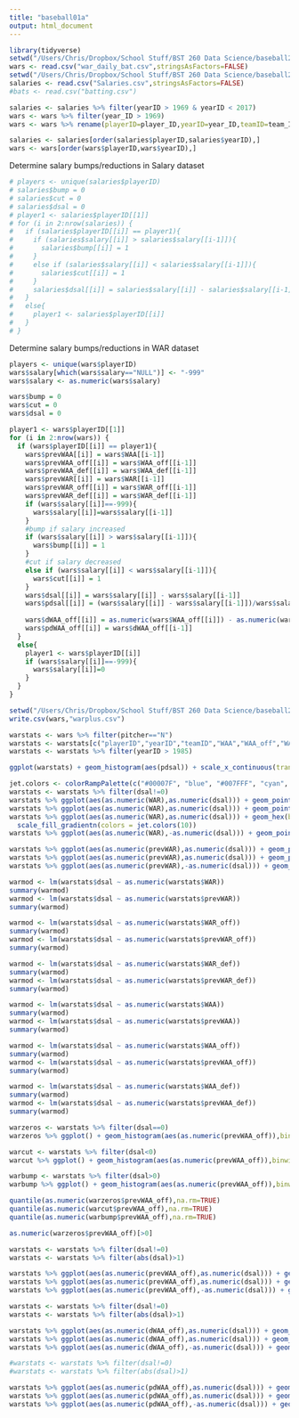 ```yaml
---
title: "baseball01a"
output: html_document
---
```


```r
library(tidyverse)
setwd("/Users/Chris/Dropbox/School Stuff/BST 260 Data Science/baseball2017/war_archive-2017-11-08")
wars <- read.csv("war_daily_bat.csv",stringsAsFactors=FALSE)
setwd("/Users/Chris/Dropbox/School Stuff/BST 260 Data Science/baseball2017")
salaries <- read.csv("Salaries.csv",stringsAsFactors=FALSE)
#bats <- read.csv("batting.csv")

salaries <- salaries %>% filter(yearID > 1969 & yearID < 2017)
wars <- wars %>% filter(year_ID > 1969)
wars <- wars %>% rename(playerID=player_ID,yearID=year_ID,teamID=team_ID)

salaries <- salaries[order(salaries$playerID,salaries$yearID),]
wars <- wars[order(wars$playerID,wars$yearID),]
```

Determine salary bumps/reductions in Salary dataset
```r

# players <- unique(salaries$playerID)
# salaries$bump = 0
# salaries$cut = 0
# salaries$dsal = 0
# player1 <- salaries$playerID[[1]]
# for (i in 2:nrow(salaries)) {
#   if (salaries$playerID[[i]] == player1){
#     if (salaries$salary[[i]] > salaries$salary[[i-1]]){
#       salaries$bump[[i]] = 1
#     }
#     else if (salaries$salary[[i]] < salaries$salary[[i-1]]){
#       salaries$cut[[i]] = 1
#     }
#     salaries$dsal[[i]] = salaries$salary[[i]] - salaries$salary[[i-1]]
#   }
#   else{
#     player1 <- salaries$playerID[[i]]
#   }
# }

```

Determine salary bumps/reductions in WAR dataset
```r
players <- unique(wars$playerID)
wars$salary[which(wars$salary=="NULL")] <- "-999"
wars$salary <- as.numeric(wars$salary)

wars$bump = 0
wars$cut = 0
wars$dsal = 0

player1 <- wars$playerID[[1]]
for (i in 2:nrow(wars)) {
  if (wars$playerID[[i]] == player1){
    wars$prevWAA[[i]] = wars$WAA[[i-1]]
    wars$prevWAA_off[[i]] = wars$WAA_off[[i-1]]
    wars$prevWAA_def[[i]] = wars$WAA_def[[i-1]]
    wars$prevWAR[[i]] = wars$WAR[[i-1]]
    wars$prevWAR_off[[i]] = wars$WAR_off[[i-1]]
    wars$prevWAR_def[[i]] = wars$WAR_def[[i-1]]
    if (wars$salary[[i]]==-999){
      wars$salary[[i]]=wars$salary[[i-1]]
    }
    #bump if salary increased
    if (wars$salary[[i]] > wars$salary[[i-1]]){
      wars$bump[[i]] = 1
    }
    #cut if salary decreased
    else if (wars$salary[[i]] < wars$salary[[i-1]]){
      wars$cut[[i]] = 1
    }
    wars$dsal[[i]] = wars$salary[[i]] - wars$salary[[i-1]]
    wars$pdsal[[i]] = (wars$salary[[i]] - wars$salary[[i-1]])/wars$salary[[i-1]]
    
    wars$dWAA_off[[i]] = as.numeric(wars$WAA_off[[i]]) - as.numeric(wars$WAA_off[[i-1]])
    wars$pdWAA_off[[i]] = wars$dWAA_off[[i-1]]
  }
  else{
    player1 <- wars$playerID[[i]]
    if (wars$salary[[i]]==-999){
      wars$salary[[i]]=0
    }
  }
}

```

```r
setwd("/Users/Chris/Dropbox/School Stuff/BST 260 Data Science/baseball2017")
write.csv(wars,"warplus.csv")
```


```r
warstats <- wars %>% filter(pitcher=="N")
warstats <- warstats[c("playerID","yearID","teamID","WAA","WAA_off","WAA_def","WAR","WAR_off","WAR_def","prevWAA","prevWAA_off","prevWAA_def","prevWAR","prevWAR_off","prevWAR_def","OPS_plus","salary","bump","cut","dsal","pdsal","dWAA_off","pdWAA_off")]
warstats <- warstats %>% filter(yearID > 1985)
```


```r
ggplot(warstats) + geom_histogram(aes(pdsal)) + scale_x_continuous(trans="log10")
```


```r
jet.colors <- colorRampPalette(c("#00007F", "blue", "#007FFF", "cyan", "#7FFF7F", "yellow", "#FF7F00", "red", "#7F0000"))
warstats <- warstats %>% filter(dsal!=0)
warstats %>% ggplot(aes(as.numeric(WAR),as.numeric(dsal))) + geom_point() + geom_smooth()
warstats %>% ggplot(aes(as.numeric(WAR),as.numeric(dsal))) + geom_point() + geom_smooth() + scale_y_continuous(trans="log10")
warstats %>% ggplot(aes(as.numeric(WAR),as.numeric(dsal))) + geom_hex(bins=20) + scale_y_continuous(trans="log10") +
  scale_fill_gradientn(colors = jet.colors(10))
warstats %>% ggplot(aes(as.numeric(WAR),-as.numeric(dsal))) + geom_point() + geom_smooth() + scale_y_continuous(trans="log10")

warstats %>% ggplot(aes(as.numeric(prevWAR),as.numeric(dsal))) + geom_point() + geom_smooth() 
warstats %>% ggplot(aes(as.numeric(prevWAR),as.numeric(dsal))) + geom_point() + geom_smooth() + scale_y_continuous(trans="log10")
warstats %>% ggplot(aes(as.numeric(prevWAR),-as.numeric(dsal))) + geom_point() + geom_smooth() + scale_y_continuous(trans="log10")
```

```r
warmod <- lm(warstats$dsal ~ as.numeric(warstats$WAR))
summary(warmod)
warmod <- lm(warstats$dsal ~ as.numeric(warstats$prevWAR))
summary(warmod)

warmod <- lm(warstats$dsal ~ as.numeric(warstats$WAR_off))
summary(warmod)
warmod <- lm(warstats$dsal ~ as.numeric(warstats$prevWAR_off))
summary(warmod)

warmod <- lm(warstats$dsal ~ as.numeric(warstats$WAR_def))
summary(warmod)
warmod <- lm(warstats$dsal ~ as.numeric(warstats$prevWAR_def))
summary(warmod)

warmod <- lm(warstats$dsal ~ as.numeric(warstats$WAA))
summary(warmod)
warmod <- lm(warstats$dsal ~ as.numeric(warstats$prevWAA))
summary(warmod)

warmod <- lm(warstats$dsal ~ as.numeric(warstats$WAA_off))
summary(warmod)
warmod <- lm(warstats$dsal ~ as.numeric(warstats$prevWAA_off))
summary(warmod)

warmod <- lm(warstats$dsal ~ as.numeric(warstats$WAA_def))
summary(warmod)
warmod <- lm(warstats$dsal ~ as.numeric(warstats$prevWAA_def))
summary(warmod)

```

```r
warzeros <- warstats %>% filter(dsal==0)
warzeros %>% ggplot() + geom_histogram(aes(as.numeric(prevWAA_off)),binwidth=0.05)

warcut <- warstats %>% filter(dsal<0)
warcut %>% ggplot() + geom_histogram(aes(as.numeric(prevWAA_off)),binwidth=0.05)

warbump <- warstats %>% filter(dsal>0)
warbump %>% ggplot() + geom_histogram(aes(as.numeric(prevWAA_off)),binwidth=0.05)

```
```r
quantile(as.numeric(warzeros$prevWAA_off),na.rm=TRUE)
quantile(as.numeric(warcut$prevWAA_off),na.rm=TRUE)
quantile(as.numeric(warbump$prevWAA_off),na.rm=TRUE)

as.numeric(warzeros$prevWAA_off)[>0]
```


```r
warstats <- warstats %>% filter(dsal!=0)
warstats <- warstats %>% filter(abs(dsal)>1)

warstats %>% ggplot(aes(as.numeric(prevWAA_off),as.numeric(dsal))) + geom_point(size=0.1) + geom_smooth()
warstats %>% ggplot(aes(as.numeric(prevWAA_off),as.numeric(dsal))) + geom_point(size=0.1) + geom_smooth() + scale_y_continuous(trans="log10")
warstats %>% ggplot(aes(as.numeric(prevWAA_off),-as.numeric(dsal))) + geom_point(size=0.1) + geom_smooth() + scale_y_continuous(trans="log10")
```

```r
warstats <- warstats %>% filter(dsal!=0)
warstats <- warstats %>% filter(abs(dsal)>1)

warstats %>% ggplot(aes(as.numeric(dWAA_off),as.numeric(dsal))) + geom_point(size=0.1) + geom_smooth()
warstats %>% ggplot(aes(as.numeric(dWAA_off),as.numeric(dsal))) + geom_point(size=0.1) + geom_smooth() + scale_y_continuous(trans="log10")
warstats %>% ggplot(aes(as.numeric(dWAA_off),-as.numeric(dsal))) + geom_point(size=0.1) + geom_smooth() + scale_y_continuous(trans="log10")
```

```r
#warstats <- warstats %>% filter(dsal!=0)
#warstats <- warstats %>% filter(abs(dsal)>1)

warstats %>% ggplot(aes(as.numeric(pdWAA_off),as.numeric(dsal))) + geom_point(size=0.1) + geom_smooth()
warstats %>% ggplot(aes(as.numeric(pdWAA_off),as.numeric(dsal))) + geom_point(size=0.1) + geom_smooth() + scale_y_continuous(trans="log10")
warstats %>% ggplot(aes(as.numeric(pdWAA_off),-as.numeric(dsal))) + geom_point(size=0.1) + geom_smooth() + scale_y_continuous(trans="log10")
```





